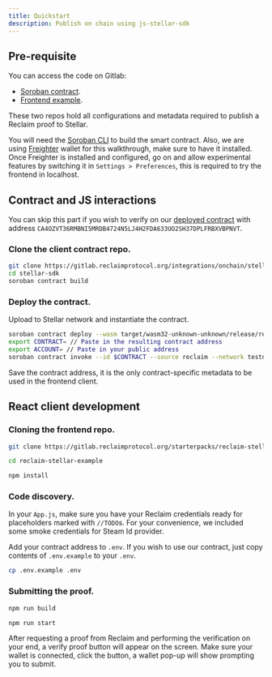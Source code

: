 ```yaml
---
title: Quickstart
description: Publish on chain using js-stellar-sdk
---
```



## Pre-requisite

You can access the code on Gitlab:

- [Soroban contract](https://gitlab.reclaimprotocol.org/integrations/onchain/stellar-sdk).
- [Frontend example](https://gitlab.reclaimprotocol.org/starterpacks/reclaim-stellar-example).

These two repos hold all configurations and metadata required to publish a Reclaim proof to Stellar.

You will need the [Soroban CLI](https://developers.stellar.org/docs/build/smart-contracts/getting-started/setup) to build the smart contract. Also, we are using [Freighter](https://www.freighter.app/) wallet for this walkthrough, make sure to have it installed. Once Freighter is installed and configured, go on and allow experimental features by switching it in `Settings > Preferences`, this is required to try the frontend in localhost.  

## Contract and JS interactions

You can skip this part if you wish to verify on our [deployed contract](https://stellar.expert/explorer/testnet/contract/CA4OZVT36RMBNI5MRDB4724N5LJ4H2FDA633UO2SH37DPLFRBXVBPNVT) with address `CA4OZVT36RMBNI5MRDB4724N5LJ4H2FDA633UO2SH37DPLFRBXVBPNVT`.
<Steps>
### Clone the client contract repo.

```bash copy
git clone https://gitlab.reclaimprotocol.org/integrations/onchain/stellar-sdk.git
cd stellar-sdk
soroban contract build
```

### Deploy the contract.

Upload to Stellar network and instantiate the contract.

```bash copy
soroban contract deploy --wasm target/wasm32-unknown-unknown/release/reclaim.wasm --source reclaim --network testnet
export CONTRACT= // Paste in the resulting contract address
export ACCOUNT= // Paste in your public address 
soroban contract invoke --id $CONTRACT --source reclaim --network testnet -- instantiate --user $ACCOUNT
```

Save the contract address, it is the only contract-specific metadata to be used in the frontend client.


</Steps>


## React client development
<Steps>

### Cloning the frontend repo.

```bash
git clone https://gitlab.reclaimprotocol.org/starterpacks/reclaim-stellar-example.git

cd reclaim-stellar-example

npm install
```

### Code discovery.
In your `App.js`, make sure you have your Reclaim credentials ready for placeholders marked with ```//TODO```s. For your convenience, we included some smoke credentials for Steam Id provider.

Add your contract address to `.env`. If you wish to use our contract, just copy contents of `.env.example` to your `.env`.

```bash
cp .env.example .env
```

### Submitting the proof.

```bash
npm run build

npm run start
```
After requesting a proof from Reclaim and performing the verification on your end, a verify proof button will appear on the screen.
Make sure your wallet is connected, click the button, a wallet pop-up will show prompting you to submit.



</Steps>

